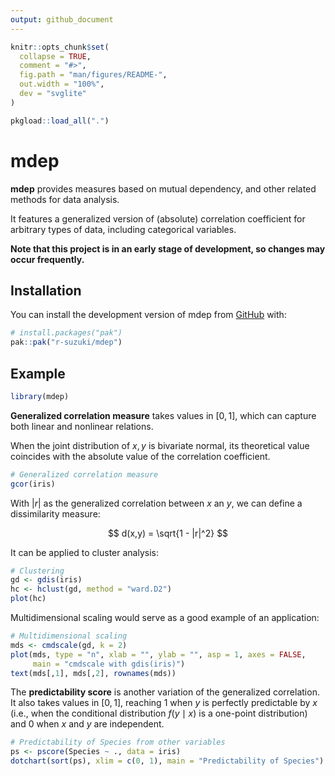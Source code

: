 ```yaml
---
output: github_document
---
```


```r
knitr::opts_chunk$set(
  collapse = TRUE,
  comment = "#>",
  fig.path = "man/figures/README-",
  out.width = "100%",
  dev = "svglite"
)

pkgload::load_all(".")
```

# mdep

<!-- badges: start -->
<!-- badges: end -->

**mdep** provides measures based on mutual dependency, and other related methods for data analysis.

It features a generalized version of (absolute) correlation coefficient for arbitrary types of data, including categorical variables.

**Note that this project is in an early stage of development, so changes may occur frequently.**

## Installation

You can install the development version of mdep from [GitHub](https://github.com/) with:

``` r
# install.packages("pak")
pak::pak("r-suzuki/mdep")
```

## Example

```r
library(mdep)
```

**Generalized correlation measure** takes values in $[0,1]$, which can capture
both linear and nonlinear relations.

When the joint distribution of $x,y$ is bivariate normal, its theoretical value
coincides with the absolute value of the correlation coefficient.

```r
# Generalized correlation measure
gcor(iris)
```

With $|r|$ as the generalized correlation between $x$ an $y$, we can define
a dissimilarity measure:

$$
d(x,y) = \sqrt{1 - |r|^2}
$$

It can be applied to cluster analysis:

```r
# Clustering
gd <- gdis(iris)
hc <- hclust(gd, method = "ward.D2")
plot(hc)
```

Multidimensional scaling would serve as a good example of an application:

```r
# Multidimensional scaling
mds <- cmdscale(gd, k = 2)
plot(mds, type = "n", xlab = "", ylab = "", asp = 1, axes = FALSE,
     main = "cmdscale with gdis(iris)")
text(mds[,1], mds[,2], rownames(mds))
```

The **predictability score** is another variation of the generalized correlation.
It also takes values in $[0,1]$, reaching $1$ when $y$ is perfectly predictable
by $x$ (i.e., when the conditional distribution $f(y \mid x)$ is a one-point distribution)
and $0$ when $x$ and $y$ are independent.

```r
# Predictability of Species from other variables
ps <- pscore(Species ~ ., data = iris)
dotchart(sort(ps), xlim = c(0, 1), main = "Predictability of Species")
```
